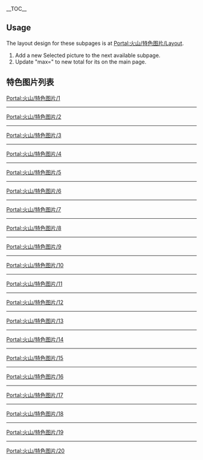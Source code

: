 __TOC__


== Usage ==
The layout design for these subpages is at [[Portal:火山/特色图片/Layout|Portal:火山/特色图片/Layout]].
# Add a new Selected picture to the next available subpage.
# Update "max=" to new total for its {{tl|Random portal component}} on the main page.

== 特色图片列表 ==

[[Portal:火山/特色图片/1|Portal:火山/特色图片/1]]
{{Portal:火山/特色图片/1}}
----
[[Portal:火山/特色图片/2|Portal:火山/特色图片/2]]
{{Portal:火山/特色图片/2}}
----
[[Portal:火山/特色图片/3|Portal:火山/特色图片/3]]
{{Portal:火山/特色图片/3}}
----
[[Portal:火山/特色图片/4|Portal:火山/特色图片/4]]
{{Portal:火山/特色图片/4}}
----
[[Portal:火山/特色图片/5|Portal:火山/特色图片/5]]
{{Portal:火山/特色图片/5}}
----
[[Portal:火山/特色图片/6|Portal:火山/特色图片/6]]
{{Portal:火山/特色图片/6}}
----
[[Portal:火山/特色图片/7|Portal:火山/特色图片/7]]
{{Portal:火山/特色图片/7}}
----
[[Portal:火山/特色图片/8|Portal:火山/特色图片/8]]
{{Portal:火山/特色图片/8}}
----
[[Portal:火山/特色图片/9|Portal:火山/特色图片/9]]
{{Portal:火山/特色图片/9}}
----
[[Portal:火山/特色图片/10|Portal:火山/特色图片/10]]
{{Portal:火山/特色图片/10}}
----
[[Portal:火山/特色图片/11|Portal:火山/特色图片/11]]
{{Portal:火山/特色图片/11}}
----
[[Portal:火山/特色图片/12|Portal:火山/特色图片/12]]
{{Portal:火山/特色图片/12}}
----
[[Portal:火山/特色图片/13|Portal:火山/特色图片/13]]
{{Portal:火山/特色图片/13}}
----
[[Portal:火山/特色图片/14|Portal:火山/特色图片/14]]
{{Portal:火山/特色图片/14}}
----
[[Portal:火山/特色图片/15|Portal:火山/特色图片/15]]
{{Portal:火山/特色图片/15}}
----
[[Portal:火山/特色图片/16|Portal:火山/特色图片/16]]
{{Portal:火山/特色图片/16}}
----
[[Portal:火山/特色图片/17|Portal:火山/特色图片/17]]
{{Portal:火山/特色图片/17}}
----
[[Portal:火山/特色图片/18|Portal:火山/特色图片/18]]
{{Portal:火山/特色图片/18}}
----
[[Portal:火山/特色图片/19|Portal:火山/特色图片/19]]
{{Portal:火山/特色图片/19}}
----
[[Portal:火山/特色图片/20|Portal:火山/特色图片/20]]
{{Portal:火山/特色图片/20}}